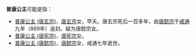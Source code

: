 '''普康公主'''可能是指：
*[[普康公主_(唐玄宗)|普康公主 (唐玄宗)]]，[[唐玄宗|唐玄宗]]女，早夭。唐玄宗死后一百多年，由[[唐懿宗|唐懿宗]]于[[咸通|咸通]]九年（869年）追封。疑为唐懿宗女。
*[[普康公主_(唐宪宗)|普康公主 (唐宪宗)]]，[[唐宪宗|唐宪宗]]女。
*[[普康公主_(唐懿宗)|普康公主 (唐懿宗)]]，[[唐懿宗|唐懿宗]]女，咸通七年逝世。

{{Disambig|Cat=公主封号消歧义}}